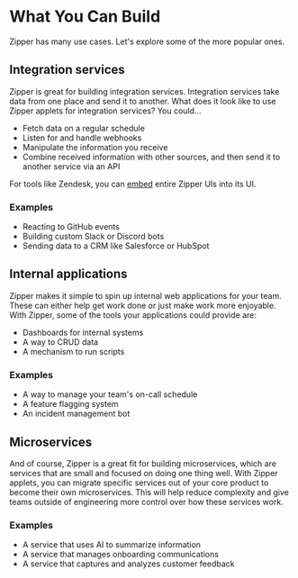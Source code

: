 # What You Can Build

Zipper has many use cases. Let's explore some of the more popular ones.

## Integration services

Zipper is great for building integration services. Integration services take data from one place and send it to another. What does it look like to use Zipper applets for integration services? You could...

* Fetch data on a regular schedule
* Listen for and handle webhooks
* Manipulate the information you receive
* Combine received information with other sources, and then send it to another service via an API

For tools like Zendesk, you can [embed](/advanced/embedding) entire Zipper UIs into its UI.

### Examples

- Reacting to GitHub events
- Building custom Slack or Discord bots
- Sending data to a CRM like Salesforce or HubSpot

## Internal applications

Zipper makes it simple to spin up internal web applications for your team. These can either help get work done or just make work more enjoyable. With Zipper, some of the tools your applications could provide are:

* Dashboards for internal systems
* A way to CRUD data
* A mechanism to run scripts

### Examples

- A way to manage your team's on-call schedule
- A feature flagging system
- An incident management bot

## Microservices

And of course, Zipper is a great fit for building microservices, which are services that are small and focused on doing one thing well. With Zipper applets, you can migrate specific services out of your core product to become their own microservices. This will help reduce complexity and give teams outside of engineering more control over how these services work.

### Examples

- A service that uses AI to summarize information
- A service that manages onboarding communications
- A service that captures and analyzes customer feedback
